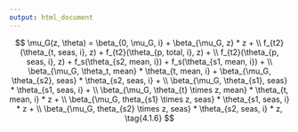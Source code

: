 ```yaml
---
output: html_document
---
```



$$
\mu_G(z, \theta) = \beta_{0, \mu_G, i} + \beta_{\mu_G, z} * z + \\
f_{t2}(\theta_{t, seas, i}, z) +  f_{t2}(\theta_{p, total, i}, z) + \\
f_{t2}(\theta_{p, seas, i}, z) + f_s(\theta_{s2, mean, i}) + f_s(\theta_{s1, mean, i}) + \\
\beta_{\mu_G, \theta_t, mean} * \theta_{t, mean, i} + 
  \beta_{\mu_G, \theta_{s2}, seas} * \theta_{s2, seas, i} + \\
\beta_{\mu_G, \theta_{s1}, seas} * \theta_{s1, seas, i} + \\ 
\beta_{\mu_G, \theta_{t} \times z, mean} * \theta_{t, mean,  i} * z + \\
\beta_{\mu_G, theta_{s1} \times z, seas} * \theta_{s1, seas, i} * z + \\ 
\beta_{\mu_G, theta_{s2} \times z, seas} * \theta_{s2, seas, i} * z, \tag{4.1.6}
$$
